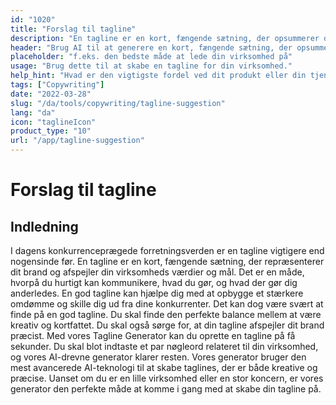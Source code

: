 ```yaml
---
id: "1020"
title: "Forslag til tagline"
description: "En tagline er en kort, fængende sætning, der opsummerer den vigtigste fordel ved et produkt eller en tjenesteydelse. Den bruges ofte i reklame og markedsføring, og den skal kunne indfange virksomhedens essens med få ord."
header: "Brug AI til at generere en kort, fængende sætning, der opsummerer den vigtigste fordel ved dit produkt eller din tjeneste."
placeholder: "f.eks. den bedste måde at lede din virksomhed på"
usage: "Brug dette til at skabe en tagline for din virksomhed."
help_hint: "Hvad er den vigtigste fordel ved dit produkt eller din tjeneste? Skriv det ned, så laver vi det om til en tagline."
tags: ["Copywriting"]
date: "2022-03-28"
slug: "/da/tools/copywriting/tagline-suggestion"
lang: "da"
icon: "taglineIcon"
product_type: "10"
url: "/app/tagline-suggestion"
---
```


# Forslag til tagline

## Indledning

I dagens konkurrenceprægede forretningsverden er en tagline vigtigere end nogensinde før. En tagline er en kort, fængende sætning, der repræsenterer dit brand og afspejler din virksomheds værdier og mål. Det er en måde, hvorpå du hurtigt kan kommunikere, hvad du gør, og hvad der gør dig anderledes. En god tagline kan hjælpe dig med at opbygge et stærkere omdømme og skille dig ud fra dine konkurrenter. Det kan dog være svært at finde på en god tagline. Du skal finde den perfekte balance mellem at være kreativ og kortfattet. Du skal også sørge for, at din tagline afspejler dit brand præcist. Med vores Tagline Generator kan du oprette en tagline på få sekunder. Du skal blot indtaste et par nøgleord relateret til din virksomhed, og vores AI-drevne generator klarer resten. Vores generator bruger den mest avancerede AI-teknologi til at skabe taglines, der er både kreative og præcise. Uanset om du er en lille virksomhed eller en stor koncern, er vores generator den perfekte måde at komme i gang med at skabe din tagline på.
